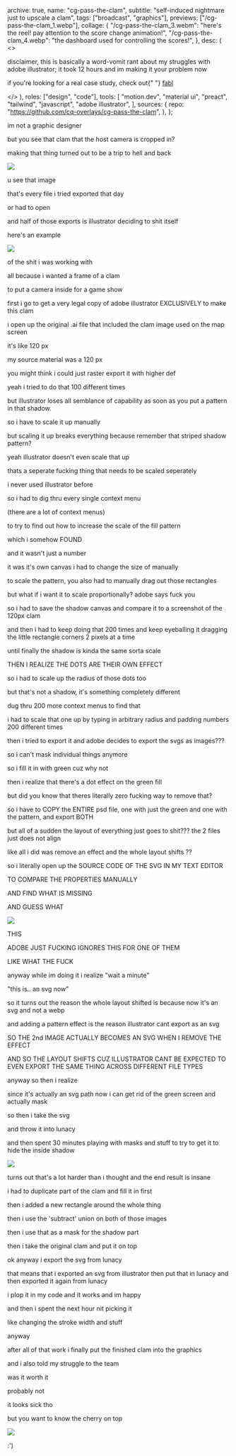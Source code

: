   archive: true,
  name: "cg-pass-the-clam",
  subtitle: "self-induced nightmare just to upscale a clam",
  tags: ["broadcast", "graphics"],
  previews: ["/cg-pass-the-clam_1.webp"],
  collage: {
    "/cg-pass-the-clam_3.webm":
      "here's the reel! pay attention to the score change animation!",
    "/cg-pass-the-clam_4.webp":
      "the dashboard used for controlling the scores!",
  },
  desc: (
    <>
      <p>
        disclaimer, this is basically a word-vomit rant about my struggles with
        adobe illustrator; it took 12 hours and im making it your problem now
      </p>
      <p>
        if you're looking for a real case study, check out{" "}
        <a class="font-mono font-semibold text-slate-50" href="/?work=fabl">
          fabl
        </a>
      </p>
    </>
  ),
  roles: ["design", "code"],
  tools: [
    "motion.dev",
    "material ui",
    "preact",
    "tailwind",
    "javascript",
    "adobe illustrator",
  ],
  sources: {
    repo: "https://github.com/cq-overlays/cg-pass-the-clam",
  },
};

im not a graphic designer

but you see that clam that the host camera is cropped in?

making that thing turned out to be a trip to hell and back

![](/cg-pass-the-clam_5.webp)

u see that image

that's every file i tried exported that day

or had to open

and half of those exports is illustrator deciding to shit itself

here's an example

![](cg-pass-the-clam_8.webp)

of the shit i was working with

all because i wanted a frame of a clam

to put a camera inside for a game show

first i go to get a very legal copy of adobe illustrator EXCLUSIVELY to make this clam

i open up the original .ai file that included the clam image used on the map screen

it's like 120 px

my source material was a 120 px

you might think i could just raster export it with higher def

yeah i tried to do that 100 different times

but illustrator loses all semblance of capability as soon as you put a pattern in that shadow.

so i have to scale it up manually

but scaling it up breaks everything because remember that striped shadow pattern?

yeah illustrator doesn't even scale that up

thats a seperate fucking thing that needs to be scaled seperately

i never used illustrator before

so i had to dig thru every single context menu

(there are a lot of context menus)

to try to find out how to increase the scale of the fill pattern

which i somehow FOUND

and it wasn't just a number

it was it's own canvas i had to change the size of manually

to scale the pattern, you also had to manually drag out those rectangles

but what if i want it to scale proportionally? adobe says fuck you

so i had to save the shadow canvas and compare it to a screenshot of the 120px clam

and then i had to keep doing that 200 times and keep eyeballing it dragging the little rectangle corners 2 pixels at a time

until finally the shadow is kinda the same sorta scale

THEN I REALIZE THE DOTS ARE THEIR OWN EFFECT

so i had to scale up the radius of those dots too

but that's not a shadow, it's something completely different

dug thru 200 more context menus to find that

i had to scale that one up by typing in arbitrary radius and padding numbers 200 different times

then i tried to export it and adobe decides to export the svgs as images???

so i can't mask individual things anymore

so i fill it in with green cuz why not

then i realize that there's a dot effect on the green fill

but did you know that theres literally zero fucking way to remove that?

so i have to COPY the ENTIRE psd file, one with just the green and one with the pattern, and export BOTH

but all of a sudden the layout of everything just goes to shit??? the 2 files just does not align

like all i did was remove an effect and the whole layout shifts ??

so i literally open up the SOURCE CODE OF THE SVG IN MY TEXT EDITOR

TO COMPARE THE PROPERTIES MANUALLY

AND FIND WHAT IS MISSING

AND GUESS WHAT

![](cg-pass-the-clam_6.webp)

THIS

ADOBE JUST FUCKING IGNORES THIS FOR ONE OF THEM

LIKE WHAT THE FUCK

anyway while im doing it i realize "wait a minute"

"this is.. an svg now"

so it turns out the reason the whole layout shifted is because now it's an svg and not a webp

and adding a pattern effect is the reason illustrator cant export as an svg

SO THE 2nd IMAGE ACTUALLY BECOMES AN SVG WHEN I REMOVE THE EFFECT

AND SO THE LAYOUT SHIFTS CUZ ILLUSTRATOR CANT BE EXPECTED TO EVEN EXPORT THE SAME THING ACROSS DIFFERENT FILE TYPES

anyway so then i realize

since it's actually an svg path now i can get rid of the green screen and actually mask

so then i take the svg

and throw it into lunacy

and then spent 30 minutes playing with masks and stuff to try to get it to hide the inside shadow

![](cg-pass-the-clam_7.webp)

turns out that's a lot harder than i thought and the end result is insane

i had to duplicate part of the clam and fill it in first

then i added a new rectangle around the whole thing

then i use the 'subtract' union on both of those images

then i use that as a mask for the shadow part

then i take the original clam and put it on top

ok anyway i export the svg from lunacy

that means that i exported an svg from illustrator then put that in lunacy and then exported it again from lunacy

i plop it in my code and it works and im happy

and then i spent the next hour nit picking it

like changing the stroke width and stuff

anyway

after all of that work i finally put the finished clam into the graphics

and i also told my struggle to the team

was it worth it

probably not

it looks sick tho

but you want to know the cherry on top

![](cg-pass-the-clam_9.webp)

:')
